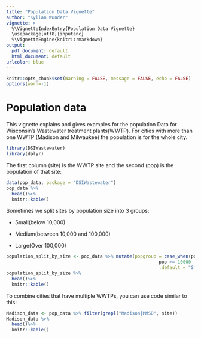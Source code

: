 ```yaml
---
title: "Population Data Vignette"
author: "Kyllan Wunder"
vignette: >
  %\VignetteIndexEntry{Population Data Vignette}
  \usepackage[utf8]{inputenc}
  %\VignetteEngine{knitr::rmarkdown}
output:
  pdf_document: default
  html_document: default
urlcolor: blue
---
```


```r
knitr::opts_chunk$set(Warning = FALSE, message = FALSE, echo = FALSE)
options(warn=-1)
```

# Population data

This vignette explains and gives examples for the population Data for Wisconsin's Wastewater treatment plants(WWTP). For cities with more than one WWTP (Madison and Milwaukee) the population is for the whole city.

```r
library(DSIWastewater)
library(dplyr)
```


The first column (site) is the WWTP site and the second (pop) is the population of that site:
```r
data(pop_data, package = "DSIWastewater")
pop_data %>% 
  head()%>%
  knitr::kable()
```

Sometimes we split sites by population size into 3 groups: 

- Small(below 10,000)

- Medium(between 10,000 and 100,000)

- Large(Over 100,000)
```r
population_split_by_size <- pop_data %>% mutate(popgroup = case_when(pop >= 100000 ~ "Large",
                                                         pop >= 10000  ~ "Medium",
                                                         .default = "Small"))
population_split_by_size %>%
  head()%>%
  knitr::kable()
```


To combine cities that have multiple WWTPs, you can use code similar to this:
```r
Madison_data <- pop_data %>% filter(grepl("Madison|MMSD", site))
Madison_data %>%
  head()%>%
  knitr::kable()
```

